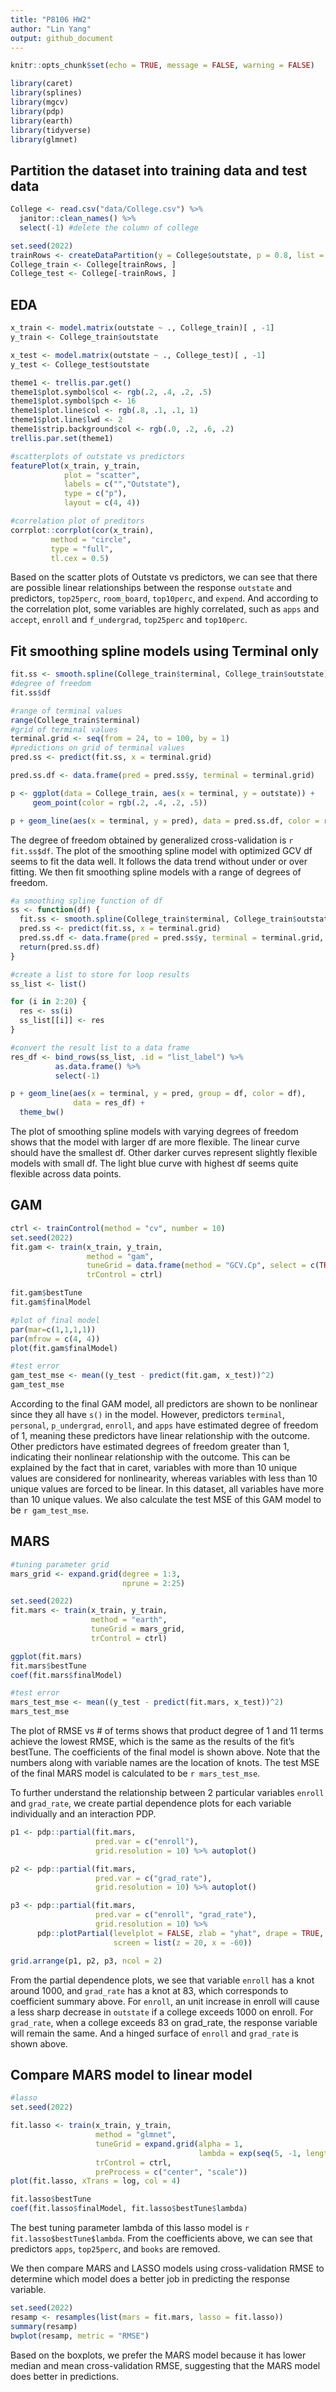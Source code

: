 ```yaml
---
title: "P8106 HW2"
author: "Lin Yang"
output: github_document
--- 
```


  
```r
knitr::opts_chunk$set(echo = TRUE, message = FALSE, warning = FALSE)
```

```r
library(caret) 
library(splines)
library(mgcv)
library(pdp)
library(earth)
library(tidyverse)
library(glmnet)
```

## Partition the dataset into training data and test data
```r
College <- read.csv("data/College.csv") %>% 
  janitor::clean_names() %>% 
  select(-1) #delete the column of college

set.seed(2022)
trainRows <- createDataPartition(y = College$outstate, p = 0.8, list = FALSE)
College_train <- College[trainRows, ]
College_test <- College[-trainRows, ]
```

## EDA 
```r
x_train <- model.matrix(outstate ~ ., College_train)[ , -1]
y_train <- College_train$outstate

x_test <- model.matrix(outstate ~ ., College_test)[ , -1]
y_test <- College_test$outstate

theme1 <- trellis.par.get()
theme1$plot.symbol$col <- rgb(.2, .4, .2, .5)
theme1$plot.symbol$pch <- 16
theme1$plot.line$col <- rgb(.8, .1, .1, 1)
theme1$plot.line$lwd <- 2
theme1$strip.background$col <- rgb(.0, .2, .6, .2)
trellis.par.set(theme1)

#scatterplots of outstate vs predictors
featurePlot(x_train, y_train, 
            plot = "scatter", 
            labels = c("","Outstate"),
            type = c("p"), 
            layout = c(4, 4))

#correlation plot of preditors
corrplot::corrplot(cor(x_train), 
         method = "circle", 
         type = "full",
         tl.cex = 0.5)
```

Based on the scatter plots of Outstate vs predictors, we can see that there are possible linear relationships between the response `outstate` and predictors, `top25perc`, `room_board`, `top10perc`, and `expend`. And according to the correlation plot, some variables are highly correlated, such as `apps` and `accept`, `enroll` and `f_undergrad`, `top25perc` and `top10perc`.


## Fit smoothing spline models using Terminal only
```r
fit.ss <- smooth.spline(College_train$terminal, College_train$outstate)
#degree of freedom
fit.ss$df

#range of terminal values
range(College_train$terminal)
#grid of terminal values
terminal.grid <- seq(from = 24, to = 100, by = 1)
#predictions on grid of terminal values
pred.ss <- predict(fit.ss, x = terminal.grid)

pred.ss.df <- data.frame(pred = pred.ss$y, terminal = terminal.grid)

p <- ggplot(data = College_train, aes(x = terminal, y = outstate)) +
     geom_point(color = rgb(.2, .4, .2, .5))

p + geom_line(aes(x = terminal, y = pred), data = pred.ss.df, color = rgb(.8, .1, .1, 1)) + theme_bw()
```

The degree of freedom obtained by generalized cross-validation is `r fit.ss$df`. The plot of the smoothing spline model with optimized GCV df seems to fit the data well. It follows the data trend without under or over fitting. We then fit smoothing spline models with a range of degrees of freedom.

```r
#a smoothing spline function of df
ss <- function(df) {
  fit.ss <- smooth.spline(College_train$terminal, College_train$outstate, df = df)
  pred.ss <- predict(fit.ss, x = terminal.grid)
  pred.ss.df <- data.frame(pred = pred.ss$y, terminal = terminal.grid, df = df)
  return(pred.ss.df)
}

#create a list to store for loop results
ss_list <- list()

for (i in 2:20) {
  res <- ss(i)
  ss_list[[i]] <- res
}

#convert the result list to a data frame
res_df <- bind_rows(ss_list, .id = "list_label") %>% 
          as.data.frame() %>% 
          select(-1)

p + geom_line(aes(x = terminal, y = pred, group = df, color = df), 
              data = res_df) + 
  theme_bw()
```

The plot of smoothing spline models with varying degrees of freedom shows that the model with larger df are more flexible. The linear curve should have the smallest df. Other darker curves represent slightly flexible models with small df. The light blue curve with highest df seems quite flexible across data points.


## GAM 
```r
ctrl <- trainControl(method = "cv", number = 10)
set.seed(2022)
fit.gam <- train(x_train, y_train,
                 method = "gam",
                 tuneGrid = data.frame(method = "GCV.Cp", select = c(TRUE,FALSE)),
                 trControl = ctrl)

fit.gam$bestTune
fit.gam$finalModel

#plot of final model
par(mar=c(1,1,1,1))
par(mfrow = c(4, 4))
plot(fit.gam$finalModel)

#test error
gam_test_mse <- mean((y_test - predict(fit.gam, x_test))^2)
gam_test_mse
```

According to the final GAM model, all predictors are shown to be nonlinear since they all have `s()` in the model. However, predictors `terminal`, `personal`, `p_undergrad`, `enroll`, and `apps` have estimated degree of freedom of 1, meaning these predictors have linear relationship with the outcome. Other predictors have estimated degrees of freedom greater than 1, indicating their nonlinear relationship with the outcome. This can be explained by the fact that in caret, variables with more than 10 unique values are considered for nonlinearity, whereas variables with less than 10 unique values are forced to be linear. In this dataset, all variables have more than 10 unique values. We also calculate the test MSE of this GAM model to be `r gam_test_mse`.

## MARS
```r
#tuning parameter grid
mars_grid <- expand.grid(degree = 1:3,
                         nprune = 2:25)

set.seed(2022)
fit.mars <- train(x_train, y_train,
                  method = "earth",
                  tuneGrid = mars_grid,
                  trControl = ctrl)

ggplot(fit.mars)
fit.mars$bestTune
coef(fit.mars$finalModel)

#test error
mars_test_mse <- mean((y_test - predict(fit.mars, x_test))^2)
mars_test_mse
```

The plot of RMSE vs # of terms shows that product degree of 1 and 11 terms achieve the lowest RMSE, which is the same as the results of the fit's bestTune. The coefficients of the final model is shown above. Note that the numbers along with variable names are the location of knots. The test MSE of the final MARS model is calculated to be `r mars_test_mse`.


To further understand the relationship between 2 particular variables `enroll` and `grad_rate`, we create partial dependence plots for each variable individually and an interaction PDP. 
```r
p1 <- pdp::partial(fit.mars, 
                   pred.var = c("enroll"), 
                   grid.resolution = 10) %>% autoplot()

p2 <- pdp::partial(fit.mars, 
                   pred.var = c("grad_rate"), 
                   grid.resolution = 10) %>% autoplot()

p3 <- pdp::partial(fit.mars, 
                   pred.var = c("enroll", "grad_rate"), 
                   grid.resolution = 10) %>%
      pdp::plotPartial(levelplot = FALSE, zlab = "yhat", drape = TRUE, 
                       screen = list(z = 20, x = -60))

grid.arrange(p1, p2, p3, ncol = 2)
```

From the partial dependence plots, we see that variable `enroll` has a knot around 1000, and `grad_rate` has a knot at 83, which corresponds to coefficient summary above. For `enroll`, an unit increase in enroll will cause a less sharp decrease in `outstate` if a college exceeds 1000 on enroll. For `grad_rate`, when a college exceeds 83 on grad_rate, the response variable will remain the same. And a hinged surface of `enroll` and `grad_rate` is shown above. 

## Compare MARS model to linear model
```r
#lasso
set.seed(2022)

fit.lasso <- train(x_train, y_train,
                   method = "glmnet",
                   tuneGrid = expand.grid(alpha = 1, 
                                          lambda = exp(seq(5, -1, length = 100))),
                   trControl = ctrl,
                   preProcess = c("center", "scale"))
plot(fit.lasso, xTrans = log, col = 4)

fit.lasso$bestTune
coef(fit.lasso$finalModel, fit.lasso$bestTune$lambda)
```

The best tuning parameter lambda of this lasso model is `r fit.lasso$bestTune$lambda`. From the coefficients above, we can see that predictors `apps`, `top25perc`, and `books` are removed. 


We then compare MARS and LASSO models using cross-validation RMSE to determine which model does a better job in predicting the response variable. 
```r
set.seed(2022)
resamp <- resamples(list(mars = fit.mars, lasso = fit.lasso))
summary(resamp)
bwplot(resamp, metric = "RMSE")
```

Based on the boxplots, we prefer the MARS model because it has lower median and mean cross-validation RMSE, suggesting that the MARS model does better in predictions. 

